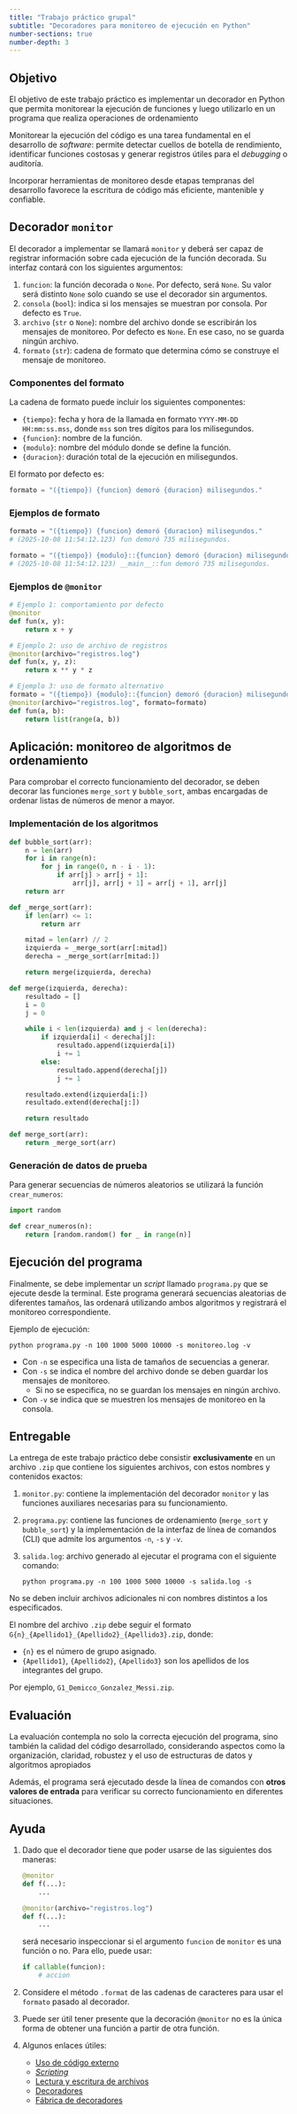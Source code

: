 ```yaml
---
title: "Trabajo práctico grupal"
subtitle: "Decoradores para monitoreo de ejecución en Python"
number-sections: true
number-depth: 3
---
```


## Objetivo

El objetivo de este trabajo práctico es implementar un decorador en Python que permita
monitorear la ejecución de funciones y luego utilizarlo en un programa que realiza operaciones de
ordenamiento

Monitorear la ejecución del código es una tarea fundamental en el desarrollo de _software_:
permite detectar cuellos de botella de rendimiento, identificar funciones costosas y generar
registros útiles para el _debugging_ o auditoría.

Incorporar herramientas de monitoreo desde etapas tempranas del desarrollo favorece la escritura de
código más eficiente, mantenible y confiable.

## Decorador `monitor`

El decorador a implementar se llamará `monitor` y deberá ser capaz de registrar información sobre
cada ejecución de la función decorada. Su interfaz contará con los siguientes argumentos:

1. `funcion`: la función decorada o `None`. Por defecto, será `None`.
Su valor será distinto `None` solo cuando se use el decorador sin argumentos.
2. `consola` (`bool`): indica si los mensajes se muestran por consola. Por defecto es `True`.
3. `archivo` (`str` o `None`): nombre del archivo donde se escribirán los mensajes de monitoreo.
Por defecto es `None`. En ese caso, no se guarda ningún archivo.
4. `formato` (`str`): cadena de formato que determina cómo se construye el mensaje de monitoreo.


### Componentes del formato

La cadena de formato puede incluir los siguientes componentes:

* `{tiempo}`: fecha y hora de la llamada en formato `YYYY-MM-DD HH:mm:ss.mss`, donde `mss` son tres dígitos para los milisegundos.
* `{funcion}`: nombre de la función.
* `{modulo}`: nombre del módulo donde se define la función.
* `{duracion}`: duración total de la ejecución en milisegundos.

El formato por defecto es:

```python
formato = "({tiempo}) {funcion} demoró {duracion} milisegundos."
```

### Ejemplos de formato

```python
formato = "({tiempo}) {funcion} demoró {duracion} milisegundos."
# (2025-10-08 11:54:12.123) fun demoró 735 milisegundos.

formato = "({tiempo}) {modulo}::{funcion} demoró {duracion} milisegundos."
# (2025-10-08 11:54:12.123) __main__::fun demoró 735 milisegundos.
```

### Ejemplos de `@monitor`

```python
# Ejemplo 1: comportamiento por defecto
@monitor
def fun(x, y):
    return x + y

# Ejemplo 2: uso de archivo de registros
@monitor(archivo="registros.log")
def fun(x, y, z):
    return x ** y * z

# Ejemplo 3: uso de formato alternativo
formato = "({tiempo}) {modulo}::{funcion} demoró {duracion} milisegundos."
@monitor(archivo="registros.log", formato=formato)
def fun(a, b):
    return list(range(a, b))
```

## Aplicación: monitoreo de algoritmos de ordenamiento

Para comprobar el correcto funcionamiento del decorador, se deben decorar las funciones
`merge_sort` y `bubble_sort`, ambas encargadas de ordenar listas de números de menor a mayor.

### Implementación de los algoritmos

```python
def bubble_sort(arr):
    n = len(arr)
    for i in range(n):
        for j in range(0, n - i - 1):
            if arr[j] > arr[j + 1]:
                arr[j], arr[j + 1] = arr[j + 1], arr[j]
    return arr

def _merge_sort(arr):
    if len(arr) <= 1:
        return arr

    mitad = len(arr) // 2
    izquierda = _merge_sort(arr[:mitad])
    derecha = _merge_sort(arr[mitad:])

    return merge(izquierda, derecha)

def merge(izquierda, derecha):
    resultado = []
    i = 0
    j = 0

    while i < len(izquierda) and j < len(derecha):
        if izquierda[i] < derecha[j]:
            resultado.append(izquierda[i])
            i += 1
        else:
            resultado.append(derecha[j])
            j += 1

    resultado.extend(izquierda[i:])
    resultado.extend(derecha[j:])

    return resultado

def merge_sort(arr):
    return _merge_sort(arr)
```

### Generación de datos de prueba

Para generar secuencias de números aleatorios se utilizará la función `crear_numeros`:

```python
import random

def crear_numeros(n):
    return [random.random() for _ in range(n)]
```

## Ejecución del programa

Finalmente, se debe implementar un _script_ llamado `programa.py` que se ejecute desde la terminal.
Este programa generará secuencias aleatorias de diferentes tamaños, las ordenará utilizando ambos
algoritmos y registrará el monitoreo correspondiente.

Ejemplo de ejecución:

```shell
python programa.py -n 100 1000 5000 10000 -s monitoreo.log -v
```

* Con `-n` se especifica una lista de tamaños de secuencias a generar.
* Con `-s` se indica el nombre del archivo donde se deben guardar los mensajes de monitoreo.
    * Si no se especifica, no se guardan los mensajes en ningún archivo.
* Con `-v` se indica que se muestren los mensajes de monitoreo en la consola.


## Entregable

La entrega de este trabajo práctico debe consistir **exclusivamente** en un archivo `.zip` que
contiene los siguientes archivos, con estos nombres y contenidos exactos:

1. `monitor.py`: contiene la implementación del decorador `monitor` y las funciones auxiliares
necesarias para su funcionamiento.
2. `programa.py`: contiene las funciones de ordenamiento (`merge_sort` y `bubble_sort`) y la
implementación de la interfaz de línea de comandos (CLI) que admite los argumentos `-n`, `-s` y `-v`.
3. `salida.log`: archivo generado al ejecutar el programa con el siguiente comando:

    ```shell
    python programa.py -n 100 1000 5000 10000 -s salida.log -s
    ```

No se deben incluir archivos adicionales ni con nombres distintos a los especificados.

El nombre del archivo `.zip` debe seguir el formato `G{n}_{Apellido1}_{Apellido2}_{Apellido3}.zip`,
donde:

* `{n}` es el número de grupo asignado.
* `{Apellido1}`, `{Apellido2}`, `{Apellido3}` son los apellidos de los integrantes del grupo.

Por ejemplo, `G1_Demicco_Gonzalez_Messi.zip`.

## Evaluación

La evaluación contempla no solo la correcta ejecución del programa, sino también la calidad del
código desarrollado, considerando aspectos como la organización, claridad, robustez y el uso de
estructuras de datos y algoritmos apropiados

Además, el programa será ejecutado desde la línea de comandos con
**otros valores de entrada** para verificar su correcto funcionamiento en diferentes situaciones.


## Ayuda

1. Dado que el decorador tiene que poder usarse de las siguientes dos maneras:

    ```python
    @monitor
    def f(...):
        ...

    @monitor(archivo="registros.log")
    def f(...):
        ...
    ```

    será necesario inspeccionar si el argumento `funcion` de `monitor` es una función o no.
    Para ello, puede usar:

    ```python
    if callable(funcion):
        # accion
    ```
2. Considere el método `.format` de las cadenas de caracteres para usar el `formato` pasado al
decorador.
3. Puede ser útil tener presente que la decoración `@monitor` no es la única forma de obtener una 
función a partir de otra función.
4. Algunos enlaces útiles:
    * [Uso de código externo](../teoria/01_programacion_en_python/06_uso_de_codigo_externo.ipynb)
    * [_Scripting_](../teoria/01_programacion_en_python/07_scripting.ipynb)
    * [Lectura y escritura de archivos](../teoria/01_programacion_en_python/08_io.ipynb)
    * [Decoradores](../teoria/02_programacion_funcional/03_funciones_de_orden_superior.ipynb#decoradores)
    * [Fábrica de decoradores](../recursos/tutoriales/tutorial_02.qmd)